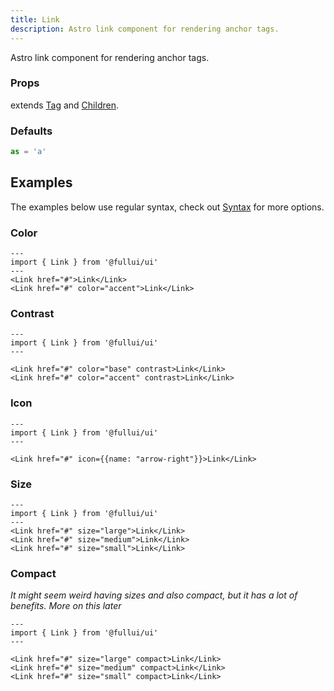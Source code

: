 ```yaml
---
title: Link
description: Astro link component for rendering anchor tags.
---
```

Astro link component for rendering anchor tags.

### Props
extends [Tag](/utility/tag) and [Children](/utility/children).

### Defaults
```ts
as = 'a'
```

## Examples
The examples below use regular syntax, check out [Syntax](/overview/syntax) for more options.

### Color
```astro live
---
import { Link } from '@fullui/ui'
---
<Link href="#">Link</Link>
<Link href="#" color="accent">Link</Link>
```

### Contrast
```astro live
---
import { Link } from '@fullui/ui'
---

<Link href="#" color="base" contrast>Link</Link>
<Link href="#" color="accent" contrast>Link</Link>
```

### Icon
```astro live
---
import { Link } from '@fullui/ui'
---

<Link href="#" icon={{name: "arrow-right"}}>Link</Link>
```

### Size
```astro live
---
import { Link } from '@fullui/ui'
---
<Link href="#" size="large">Link</Link>
<Link href="#" size="medium">Link</Link>
<Link href="#" size="small">Link</Link>
```

### Compact
*It might seem weird having sizes and also compact, but it has a lot of benefits. More on this later*
```astro live
---
import { Link } from '@fullui/ui'
---

<Link href="#" size="large" compact>Link</Link>
<Link href="#" size="medium" compact>Link</Link>
<Link href="#" size="small" compact>Link</Link>
```
